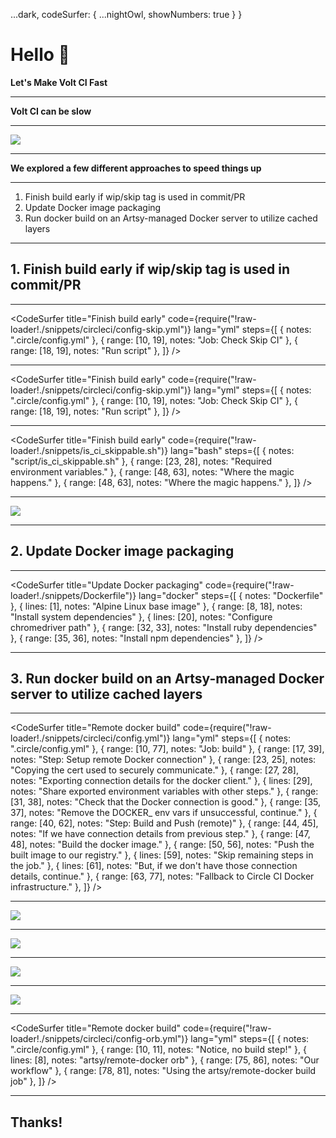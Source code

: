 
  ...dark,
  codeSurfer: {
    ...nightOwl,
    showNumbers: true
  }
}

# Hello 👋

**Let's Make Volt CI Fast**

---

**Volt CI can be slow**

---


<Image src="images/circle-queue.png" size="70%" />

---

**We explored a few different approaches to speed things up**

---

1. Finish build early if wip/skip tag is used in commit/PR
2. Update Docker image packaging
3. Run docker build on an Artsy-managed Docker server to utilize cached layers

---

## 1. Finish build early if wip/skip tag is used in commit/PR

---

<CodeSurfer
  title="Finish build early"
  code={require("!raw-loader!./snippets/circleci/config-skip.yml")}
  lang="yml"
  steps={[
    { notes: ".circle/config.yml" },
    { range: [10, 19], notes: "Job: Check Skip CI" },
    { range: [18, 19], notes: "Run script" },
  ]}
/>

---

<CodeSurfer
  title="Finish build early"
  code={require("!raw-loader!./snippets/circleci/config-skip.yml")}
  lang="yml"
  steps={[
    { notes: ".circle/config.yml" },
    { range: [10, 19], notes: "Job: Check Skip CI" },
    { range: [18, 19], notes: "Run script" },
  ]}
/>

---

<CodeSurfer
  title="Finish build early"
  code={require("!raw-loader!./snippets/is_ci_skippable.sh")}
  lang="bash"
  steps={[
    { notes: "script/is_ci_skippable.sh" },
    { range: [23, 28], notes: "Required environment variables." },
    { range: [48, 63], notes: "Where the magic happens." },
    { range: [48, 63], notes: "Where the magic happens." },
  ]}
/>

---

<Image src="images/circle-skip.png" size="70%" />

---

## 2. Update Docker image packaging

---

<CodeSurfer
  title="Update Docker packaging"
  code={require("!raw-loader!./snippets/Dockerfile")}
  lang="docker"
  steps={[
    { notes: "Dockerfile" },
    { lines: [1], notes: "Alpine Linux base image" },
    { range: [8, 18], notes: "Install system dependencies" },
    { lines: [20], notes: "Configure chromedriver path" },
    { range: [32, 33], notes: "Install ruby dependencies" },
    { range: [35, 36], notes: "Install npm dependencies" },
  ]}
/>

---

## 3. Run docker build on an Artsy-managed Docker server to utilize cached layers

---

<CodeSurfer
  title="Remote docker build"
  code={require("!raw-loader!./snippets/circleci/config.yml")}
  lang="yml"
  steps={[
    { notes: ".circle/config.yml" },
    { range: [10, 77], notes: "Job: build" },
    { range: [17, 39], notes: "Step: Setup remote Docker connection" },
    { range: [23, 25], notes: "Copying the cert used to securely communicate." },
    { range: [27, 28], notes: "Exporting connection details for the docker client." },
    { lines: [29], notes: "Share exported environment variables with other steps." },
    { range: [31, 38], notes: "Check that the Docker connection is good." },
    { range: [35, 37], notes: "Remove the DOCKER_ env vars if unsuccessful, continue." },
    { range: [40, 62], notes: "Step: Build and Push (remote)" },
    { range: [44, 45], notes: "If we have connection details from previous step." },
    { range: [47, 48], notes: "Build the docker image." },
    { range: [50, 56], notes: "Push the built image to our registry." },
    { lines: [59], notes: "Skip remaining steps in the job." },
    { lines: [61], notes: "But, if we don't have those connection details, continue." },
    { range: [63, 77], notes: "Fallback to Circle CI Docker infrastructure." },
  ]}
/>

---

<Image src="images/circle-workflow.png" size="70%" />

---

<Image src="images/circle-build-job.png" size="70%" />

---

<Image src="images/circle-docker-cache.png" size="70%" />

---

<Image src="images/circle-test-job.png" size="70%" />

---

<CodeSurfer
  title="Remote docker build"
  code={require("!raw-loader!./snippets/circleci/config-orb.yml")}
  lang="yml"
  steps={[
    { notes: ".circle/config.yml" },
    { range: [10, 11], notes: "Notice, no build step!" },
    { lines: [8], notes: "artsy/remote-docker orb" },
    { range: [75, 86], notes: "Our workflow" },
    { range: [78, 81], notes: "Using the artsy/remote-docker build job" },
  ]}
/>

---

## Thanks!
